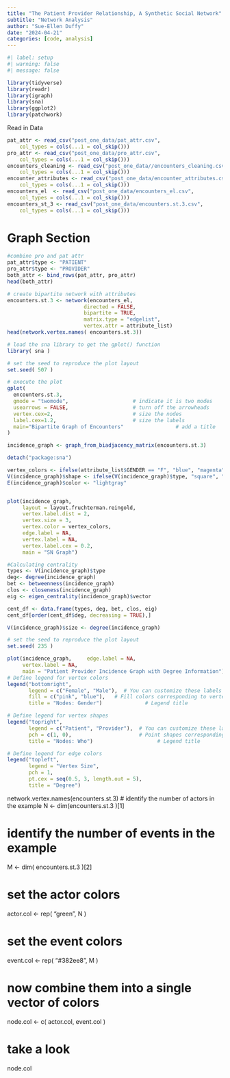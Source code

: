 ```yaml
---
title: "The Patient Provider Relationship, A Synthetic Social Network"
subtitle: "Network Analysis"
author: "Sue-Ellen Duffy"
date: "2024-04-21"
categories: [code, analysis]
---
```


```r
#| label: setup
#| warning: false
#| message: false

library(tidyverse)
library(readr)
library(igraph)
library(sna)
library(ggplot2)
library(patchwork)
```

Read in Data
```r
pat_attr <- read_csv("post_one_data/pat_attr.csv", 
    col_types = cols(...1 = col_skip()))
pro_attr <- read_csv("post_one_data/pro_attr.csv", 
    col_types = cols(...1 = col_skip()))
encounters_cleaning <- read_csv("post_one_data//encounters_cleaning.csv", 
    col_types = cols(...1 = col_skip()))
encounter_attributes <- read_csv("post_one_data/encounter_attributes.csv", 
    col_types = cols(...1 = col_skip()))
encounters_el  <- read_csv("post_one_data/encounters_el.csv", 
    col_types = cols(...1 = col_skip()))
encounters_st_3 <- read_csv("post_one_data/encounters.st.3.csv", 
    col_types = cols(...1 = col_skip()))
```
# Graph Section

```r
#combine pro and pat attr
pat_attr$type <- "PATIENT"
pro_attr$type <- "PROVIDER"
both_attr <- bind_rows(pat_attr, pro_attr)
head(both_attr)
```




```r
# create bipartite network with attributes
encounters.st.3 <- network(encounters_el,
                         directed = FALSE,
                         bipartite = TRUE,
                         matrix.type = "edgelist",
                         vertex.attr = attribute_list)
head(network.vertex.names( encounters.st.3))
```


```r
# load the sna library to get the gplot() function
library( sna )

# set the seed to reproduce the plot layout
set.seed( 507 )

# execute the plot
gplot(
  encounters.st.3,             
  gmode = "twomode",                     # indicate it is two modes
  usearrows = FALSE,                     # turn off the arrowheads
  vertex.cex=2,                          # size the nodes     
  label.cex=1.2,                         # size the labels
  main="Bipartite Graph of Encounters"                 # add a title
)

```


```r
incidence_graph <- graph_from_biadjacency_matrix(encounters.st.3)
```


```r
detach("package:sna")
```

```r
vertex_colors <- ifelse(attribute_list$GENDER == "F", "blue", "magenta")
V(incidence_graph)$shape <- ifelse(V(incidence_graph)$type, "square", "circle")
E(incidence_graph)$color <- "lightgray"


plot(incidence_graph,
     layout = layout.fruchterman.reingold, 
     vertex.label.dist = 2, 
     vertex.size = 3, 
     vertex.color = vertex_colors,
     edge.label = NA,
     vertex.label = NA,
     vertex.label.cex = 0.2, 
     main = "SN Graph")
```

```r

#Calculating centrality
types <- V(incidence_graph)$type
deg<- degree(incidence_graph)
bet <- betweenness(incidence_graph)
clos <- closeness(incidence_graph)
eig <- eigen_centrality(incidence_graph)$vector

cent_df <- data.frame(types, deg, bet, clos, eig)
cent_df[order(cent_df$deg, decreasing = TRUE),]

```


```r
V(incidence_graph)$size <- degree(incidence_graph)

# set the seed to reproduce the plot layout
set.seed( 235 )

plot(incidence_graph,     edge.label = NA,
     vertex.label = NA, 
     main = "Patient Provider Incidence Graph with Degree Information")
# Define legend for vertex colors
legend("bottomright",
       legend = c("Female", "Male"),  # You can customize these labels
       fill = c("pink", "blue"),   # Fill colors corresponding to vertex colors
       title = "Nodes: Gender")              # Legend title

# Define legend for vertex shapes
legend("topright",
       legend = c("Patient", "Provider"),  # You can customize these labels
       pch = c(1, 0),                      # Point shapes corresponding to vertex shapes
       title = "Nodes: Who")                     # Legend title

# Define legend for edge colors
legend("topleft", 
       legend = "Vertex Size", 
       pch = 1, 
       pt.cex = seq(0.5, 3, length.out = 5), 
       title = "Degree")
```










network.vertex.names(encounters.st.3)
# identify the number of actors in the example
N <- dim(encounters.st.3 )[1]

# identify the number of events in the example
M <- dim( encounters.st.3 )[2]

# set the actor colors
actor.col <- rep( "green", N )

# set the event colors
event.col <- rep( "#382ee8", M )

# now combine them into a single vector of colors
node.col <- c( actor.col, event.col )

# take a look
node.col








